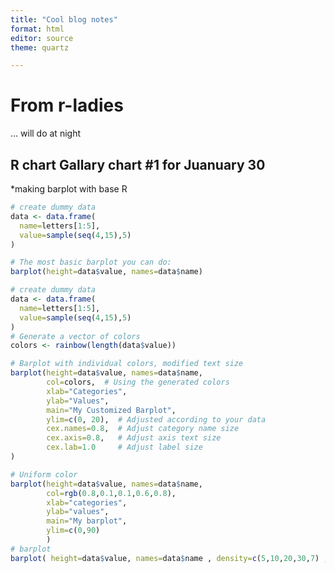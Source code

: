 ```yaml
---
title: "Cool blog notes"
format: html
editor: source
theme: quartz

---
```


# From r-ladies
... will do at night

## R chart Gallary chart #1 for Juanuary 30

*making barplot with base R
```r
# create dummy data
data <- data.frame(
  name=letters[1:5],
  value=sample(seq(4,15),5)
)

# The most basic barplot you can do:
barplot(height=data$value, names=data$name)
```

```r
# create dummy data
data <- data.frame(
  name=letters[1:5],
  value=sample(seq(4,15),5)
)
# Generate a vector of colors
colors <- rainbow(length(data$value))

# Barplot with individual colors, modified text size
barplot(height=data$value, names=data$name, 
        col=colors,  # Using the generated colors
        xlab="Categories", 
        ylab="Values", 
        main="My Customized Barplot", 
        ylim=c(0, 20),  # Adjusted according to your data
        cex.names=0.8,  # Adjust category name size
        cex.axis=0.8,   # Adjust axis text size
        cex.lab=1.0     # Adjust label size
)

# Uniform color
barplot(height=data$value, names=data$name, 
        col=rgb(0.8,0.1,0.1,0.6,0.8),
        xlab="categories", 
        ylab="values", 
        main="My barplot", 
        ylim=c(0,90)
        )
# barplot
barplot( height=data$value, names=data$name , density=c(5,10,20,30,7) , angle=c(0,45,90,11,36) , col="Red"   )
```

